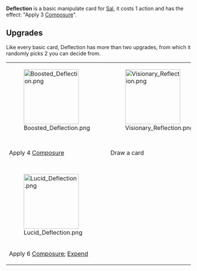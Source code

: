 {{Card
|character = Sal
|rarity = Basic
|decktype = Negotiation
|cardtype = Manipulate
|upgradeable = Yes
|expreq = 6
|upgrade1 = Boosted Deflection
|upgrade2 = Visionary Deflection
|upgrade3 = Wide Deflection
|upgrade4 = Deflection of Clarity
|upgrade5 = Lucid Deflection}}
{{Quote|I'm not even going to address that.}}
'''Deflection''' is a basic manipulate card for [[Sal]], it costs 1 action and has the effect: "Apply 3 [[Composure]]".

==Upgrades==
Like every basic card, Deflection has more than two upgrades, from which it randomly picks 2 you can decide from.
{| class="wikitable" style="text-align:center"
|-
|[[File:Boosted Deflection.png|150px]]
|[[File:Visionary Reflection.png|150px]]
|[[File:Wide Deflection.png|150px]]
|[[File:Deflection of Clarity.png|150px]]
|-
!Apply 4 [[Composure]]
!Draw a card
!Apply 4 [[Composure]] to all your arguments; [[Expend]]
!Restore 5 resolve and apply 5 [[Composure]]; [[Destroy]]
|-
|[[File:Lucid Deflection.png|150px]]
|-
!Apply 6 [[Composure]]; [[Expend]]
|}